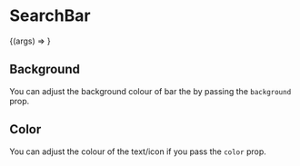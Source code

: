 

<Meta title="Molecules | SearchBar" component={SearchBar} />

# SearchBar

<Preview>
  <Story
    name="Basic"
    args={{
      color: 'black',
      background: 'gray-200',
      hoverColor: 'blue-500',
    }}
  >
    {(args) => <SearchBar {...args} />}
  </Story>
</Preview>

<Props story="Basic" />

## Background

You can adjust the background colour of bar the by passing the `background` prop.

<Preview>
  <Story name="Background">
    <div>
      <SearchBar background="gray-800" color="white" />
      <SearchBar background="indigo-500" color="white" />
    </div>
  </Story>
</Preview>

## Color

You can adjust the colour of the text/icon if you pass the `color` prop.

<Preview>
  <Story name="Color">
    <div>
      <SearchBar background="gray-500" color="blue-500" />
      <SearchBar background="gray-500" color="purple-500" />
    </div>
  </Story>
</Preview>
